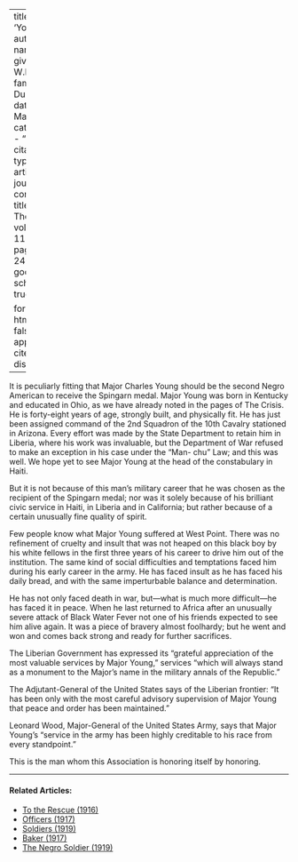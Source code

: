 
---
title: 'Young'
author:
  - name:
      given: W.E.B.
      family: Du Bois
date: Mar. 1915
categories: 
  - ""
citation: 
  type: article-journal
  container-title: The Crisis
  volume: 11
  issue: 5
  page: 240,242
google-scholar: true

format:
  html:
    toc: false
    appendix-cite-as: display
---



It is peculiarly fitting that Major Charles Young should be the second
Negro American to receive the Spingarn medal. Major Young was born in
Kentucky and educated in Ohio, as we have already noted in the pages of
The Crisis. He is forty-eight years of age, strongly built, and
physically fit. He has just been assigned command of the 2nd Squadron of
the 10th Cavalry stationed in Arizona. Every effort was made by the State Department to retain him in Liberia, where
his work was invaluable, but the Department of War refused to make an
exception in his case under the "Man- chu" Law; and this was well. We
hope yet to see Major Young at the head of the constabulary in Haiti.

But it is not because of this man's military career that he was chosen
as the recipient of the Spingarn medal; nor was it solely because of his
brilliant civic service in Haiti, in Liberia and in California; but
rather because of a certain unusually fine quality of spirit.

Few people know what Major Young suffered at West Point. There was no
refinement of cruelty and insult that was not heaped on this black boy
by his white fellows in the first three years of his career to drive him
out of the institution. The same kind of social difficulties and
temptations faced him during his early career in the army. He has faced
insult as he has faced his daily bread, and with the same imperturbable
balance and determination.

He has not only faced death in war, but---what is much more
difficult---he has faced it in peace. When he last returned to Africa
after an unusually severe attack of Black Water Fever not one of his
friends expected to see him alive again. It was a piece of bravery
almost foolhardy; but he went and won and comes back strong and ready
for further sacrifices.

The Liberian Government has expressed its "grateful appreciation of the
most valuable services by Major Young," services "which will always
stand as a monument to the Major's name in the military annals of the
Republic."

The Adjutant-General of the United States says of the Liberian frontier:
"It has been only with the most careful advisory supervision of Major
Young that peace and order has been maintained."

Leonard Wood, Major-General of the United States Army, says that Major
Young's "service in the army has been highly creditable to his race from
every standpoint."

This is the man whom this Association is honoring itself by honoring.

<!-- Similar articles start here -->
<div  class="clear-wrap"></div>
<hr>
#### Related Articles:

* [To the Rescue (1916)](/Volumes/12/01/rescue.html)
* [Officers (1917)](/Volumes/14/02/officers.html)
* [Soldiers (1919)](/Volumes/17/01/soldiers.html)
* [Baker (1917)](/Volumes/15/02/baker.html)
* [The Negro Soldier (1919)](/Volumes/19/02/negro_soldier.html)

<!-- Similar articles end here -->